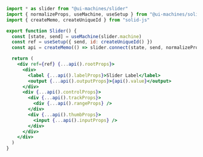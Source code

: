 ```jsx
import * as slider from "@ui-machines/slider"
import { normalizeProps, useMachine, useSetup } from "@ui-machines/solid"
import { createMemo, createUniqueId } from "solid-js"

export function Slider() {
  const [state, send] = useMachine(slider.machine)
  const ref = useSetup({ send, id: createUniqueId() })
  const api = createMemo(() => slider.connect(state, send, normalizeProps))

  return (
    <div ref={ref} {...api().rootProps}>
      <div>
        <label {...api().labelProps}>Slider Label</label>
        <output {...api().outputProps}>{api().value}</output>
      </div>
      <div {...api().controlProps}>
        <div {...api().trackProps}>
          <div {...api().rangeProps} />
        </div>
        <div {...api().thumbProps}>
          <input {...api().inputProps} />
        </div>
      </div>
    </div>
  )
}
```
